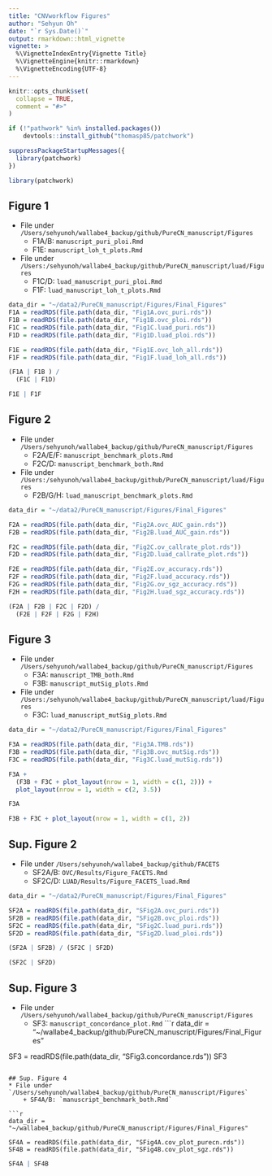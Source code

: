 ```yaml
---
title: "CNVworkflow Figures"
author: "Sehyun Oh"
date: "`r Sys.Date()`"
output: rmarkdown::html_vignette
vignette: >
  %\VignetteIndexEntry{Vignette Title}
  %\VignetteEngine{knitr::rmarkdown}
  %\VignetteEncoding{UTF-8}
---
```


```r
knitr::opts_chunk$set(
  collapse = TRUE,
  comment = "#>"
)
```

```r
if (!"pathwork" %in% installed.packages())
    devtools::install_github("thomasp85/patchwork")

suppressPackageStartupMessages({
  library(patchwork)
})
```

```r
library(patchwork)
```

## Figure 1
* File under `/Users/sehyunoh/wallabe4_backup/github/PureCN_manuscript/Figures`   
    + F1A/B: `manuscript_puri_ploi.Rmd`
    + F1E: `manuscript_loh_t_plots.Rmd`
* File under `/Users:/sehyunoh/wallabe4_backup/github/PureCN_manuscript/luad/Figures`
    + F1C/D: `luad_manuscript_puri_ploi.Rmd`
    + F1F: `luad_manuscript_loh_t_plots.Rmd`
    
```r
data_dir = "~/data2/PureCN_manuscript/Figures/Final_Figures"
F1A = readRDS(file.path(data_dir, "Fig1A.ovc_puri.rds"))
F1B = readRDS(file.path(data_dir, "Fig1B.ovc_ploi.rds"))
F1C = readRDS(file.path(data_dir, "Fig1C.luad_puri.rds"))
F1D = readRDS(file.path(data_dir, "Fig1D.luad_ploi.rds"))

F1E = readRDS(file.path(data_dir, "Fig1E.ovc_loh_all.rds"))
F1F = readRDS(file.path(data_dir, "Fig1F.luad_loh_all.rds"))
```

```r
(F1A | F1B ) / 
  (F1C | F1D)
```

```r
F1E | F1F
```

## Figure 2
* File under `/Users/sehyunoh/wallabe4_backup/github/PureCN_manuscript/Figures`   
    + F2A/E/F: `manuscript_benchmark_plots.Rmd`
    + F2C/D: `manuscript_benchmark_both.Rmd`
* File under `/Users:/sehyunoh/wallabe4_backup/github/PureCN_manuscript/luad/Figures`
    + F2B/G/H: `luad_manuscript_benchmark_plots.Rmd`

```r
data_dir = "~/data2/PureCN_manuscript/Figures/Final_Figures"

F2A = readRDS(file.path(data_dir, "Fig2A.ovc_AUC_gain.rds"))
F2B = readRDS(file.path(data_dir, "Fig2B.luad_AUC_gain.rds"))

F2C = readRDS(file.path(data_dir, "Fig2C.ov_callrate_plot.rds"))
F2D = readRDS(file.path(data_dir, "Fig2D.luad_callrate_plot.rds"))

F2E = readRDS(file.path(data_dir, "Fig2E.ov_accuracy.rds"))
F2F = readRDS(file.path(data_dir, "Fig2F.luad_accuracy.rds"))
F2G = readRDS(file.path(data_dir, "Fig2G.ov_sgz_accuracy.rds"))
F2H = readRDS(file.path(data_dir, "Fig2H.luad_sgz_accuracy.rds"))
```

```r
(F2A | F2B | F2C | F2D) /
  (F2E | F2F | F2G | F2H)
```

## Figure 3
* File under `/Users/sehyunoh/wallabe4_backup/github/PureCN_manuscript/Figures`   
    + F3A: `manuscript_TMB_both.Rmd`
    + F3B: `manuscript_mutSig_plots.Rmd`
* File under `/Users:/sehyunoh/wallabe4_backup/github/PureCN_manuscript/luad/Figures`
    + F3C: `luad_manuscript_mutSig_plots.Rmd`
    
```r
data_dir = "~/data2/PureCN_manuscript/Figures/Final_Figures"

F3A = readRDS(file.path(data_dir, "Fig3A.TMB.rds"))
F3B = readRDS(file.path(data_dir, "Fig3B.ovc_mutSig.rds"))
F3C = readRDS(file.path(data_dir, "Fig3C.luad_mutSig.rds"))
```

```r
F3A + 
  (F3B + F3C + plot_layout(nrow = 1, width = c(1, 2))) + 
  plot_layout(nrow = 1, width = c(2, 3.5))
```

```r
F3A
```

```r
F3B + F3C + plot_layout(nrow = 1, width = c(1, 2))
```

## Sup. Figure 2
* File under `/Users/sehyunoh/wallabe4_backup/github/FACETS`   
    + SF2A/B: `OVC/Results/Figure_FACETS.Rmd`
    + SF2C/D: `LUAD/Results/Figure_FACETS_luad.Rmd`

```r
data_dir = "~/data2/PureCN_manuscript/Figures/Final_Figures"

SF2A = readRDS(file.path(data_dir, "SFig2A.ovc_puri.rds"))
SF2B = readRDS(file.path(data_dir, "SFig2B.ovc_ploi.rds"))
SF2C = readRDS(file.path(data_dir, "SFig2C.luad_puri.rds"))
SF2D = readRDS(file.path(data_dir, "SFig2D.luad_ploi.rds"))
```

```r
(SF2A | SF2B) / (SF2C | SF2D)
```

```r
(SF2C | SF2D) 
```

## Sup. Figure 3
* File under `/Users/sehyunoh/wallabe4_backup/github/PureCN_manuscript/Figures`   
    + SF3: `manuscript_concordance_plot.Rmd`
```r
data_dir = "~/wallabe4_backup/github/PureCN_manuscript/Figures/Final_Figures"

SF3 = readRDS(file.path(data_dir, "SFig3.concordance.rds"))
SF3
```

## Sup. Figure 4
* File under `/Users/sehyunoh/wallabe4_backup/github/PureCN_manuscript/Figures`   
    + SF4A/B: `manuscript_benchmark_both.Rmd`

```r
data_dir = "~/wallabe4_backup/github/PureCN_manuscript/Figures/Final_Figures"

SF4A = readRDS(file.path(data_dir, "SFig4A.cov_plot_purecn.rds"))
SF4B = readRDS(file.path(data_dir, "SFig4B.cov_plot_sgz.rds"))
```

```r
SF4A | SF4B
```
